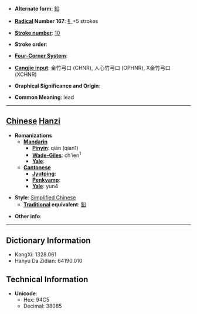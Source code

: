 * '''Alternate form''': [[鉛]]

* '''[[Wiktionary:Chinese radical index| Radical]] Number 167''': [[Wiktionary:Chinese radical index 钅|钅]]+5 strokes

* '''[[Wiktionary:Chinese total strokes index|Stroke number]]''': [[Wiktionary:Chinese total strokes index 10|10]]

* '''Stroke order''': 

* '''[[Wiktionary:Chinese four corner index|Four-Corner System]]''': 

* '''[[Wiktionary:Chinese Cangjie index|Cangjie input]]''': 金竹弓口 (CHNR), 人心竹弓口 (OPHNR), X金竹弓口 (XCHNR)

* '''Graphical Significance and Origin''': 

* '''Common Meaning''': lead

----

== [[Chinese]] [[Hanzi]] ==

* '''Romanizations'''
** '''[[Mandarin]]'''
*** '''[[Pinyin]]''': qiān (qian1)
*** '''[[Wade-Giles]]''': ch'ien<sup>1</sup>
*** '''[[Yale]]''': 
** '''[[Cantonese]]'''
*** '''[[Jyutping]]''':
*** '''[[Penkyamp]]''': 
*** '''[[Yale]]''': yun4

* '''Style''': [[Simplified Chinese]] 
** '''[[Traditional Chinese|Traditional]] equivalent''': [[鉛]]

* '''Other info''': 

----

== Dictionary Information ==

* KangXi: 1328.061
* Hanyu Da Zidian: 64190.010

== Technical Information ==

* '''Unicode''':
** Hex: 94C5
** Decimal: 38085